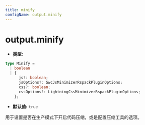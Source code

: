 ```yaml
---
title: minify
configName: output.minify
---
```


# output.minify

- **类型:**

```ts
type Minify =
  | boolean
  | {
      js?: boolean;
      jsOptions?: SwcJsMinimizerRspackPluginOptions;
      css?: boolean;
      cssOptions?: LightningCssMinimizerRspackPluginOptions;
    };
```

- **默认值:** `true`

用于设置是否在生产模式下开启代码压缩，或是配置压缩工具的选项。


<RsbuildConfig configName="output.minify" />
